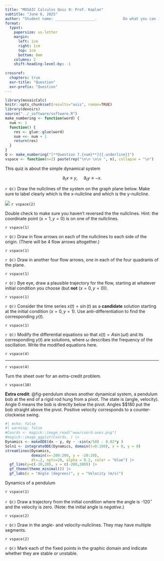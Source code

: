 ```yaml
---
title: "MOSAIC Calculus Quiz 9: Prof. Kaplan"
subtitle: "June 6, 2025"
author: "Student name: __________________.            Do what you can in 30 minutes." 
format:
  typst:
    papersize: us-letter
    margin:
      left: 1cm
      right: 1cm
      top: 1cm
      bottom: 8mm
    columns: 2
    shift-heading-level-by: -1
    
crossref:
  chapters: true
  exr-title: "Question"
  exr-prefix: "Question"
---
```



```r
library(mosaicCalc)
knitr::opts_chunk$set(results="asis", roman=TRUE)
library(devoirs)
source("../_software/software.R")
make_numbering <- function(word) {
  num <- 1
  function() {
    res <- glue::glue(word)
    num <<- num + 1
    return(res)
  }
} 
Q <- make_numbering("[**Question 7.{num}**]{{.underline}}")
vspace <- function(n=2) paste(rep("\n\n \n\n ", n), collapse = "\n")
```

This quiz is about the simple dynamical system

$$\partial_t x \equiv y, \ \ \ \ \ \partial_t y \equiv -x .$$

`r Q()` Draw the nullclines of the system on the graph plane below. Make sure to label clearly which is the x-nullcline and which is the y-nullcline. 


![](www/coord-axes.png){align="center"}
`r vspace(2)`

Double check to make sure you haven't reversed the the nullclines. Hint: the coordinate point $(x = 1, y = 0)$ is on one of the nullclines. 

`r vspace(1)`

`r Q()`  Draw in flow arrows on each of the nullclines to each side of the origin. (There will be 4 flow arrows altogether.)

`r vspace(1)`


`r Q()`  Draw in another four flow arrows, one in each of the four quadrants of the plane.

`r vspace(1)`

`r Q()` Bye eye, draw a plausible trajectory for the flow, starting at whatever initial condition you choose (but **not** $(x=0, y=0)$).

`r vspace(1)`

`r Q()`  Consider the time series $x(t) = \sin(t)$ as a **candidate** solution starting at the initial condition $(x = 0, y = 1)$. Use anti-differentiation to find the corresponding $y(t)$.

`r vspace(1)`

`r Q()` Modify the differential equations so that $x(t) = A \sin(\omega t)$ and its corresponding $y(t)$ are solutions, where $\omega$ describes the frequency of the oscillation. Write the modified equations here.

`r vspace(4)`


----------------

`r vspace(4)`

Turn the sheet over for an extra-credit problem.

`r vspace(10)`

**Extra credit**: @fig-pendulum shows another dynamical system, a pendulum bob at the end of a rigid rod hung from a pivot. The state is (angle, velocity). Angle 0 means the bob is directly below the pivot. Angles $\pm$180 put the bob straight above the pivot. Positive velocity corresponds to a counter-clockwise swing.

::: {#fig-pendulum}
```r
#| echo: false
#| warning: false
#Coords <- magick::image_read("www/coord-axes.png")
#magick::image_ggplot(Coords, ) |>
Dynamics <- makeODE(dx ~ y, dy ~ -sin(x/50) - 0.02*y )
Soln1 <- integrateODE(Dynamics, domain(t=0:100), x = 0, y = 0)
streamlines(Dynamics, 
            domain(x=-200:200, y = -20:20), 
            dt=.2, npts=20, alpha = 0.2, color = "blue") |>
  gf_lims(y=c(-20,20), x = c(-200,200)) |>
  gf_theme(theme_minimal()) |>
  gf_labs(x = "Angle (degrees)", y = "Velocity (m/s)")
```
Dynamics of a pendulum
:::

`r vspace(1)`

`r Q()` Draw a trajectory from the initial condition where the angle is -120$^\circ$ and the velocity is zero. (Note: the initial angle is *negative*.)

`r vspace(2)`

`r Q()` Draw in the angle- and velocity-nullclines. They may have multiple segments. 

`r vspace(2)`

`r Q()` Mark each of the fixed points in the graphic domain and indicate whether they are stable or unstable.
